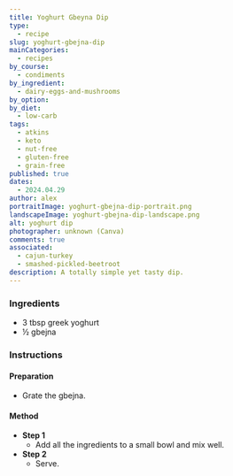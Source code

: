 ```yaml
---
title: Yoghurt Gbeyna Dip
type:
  - recipe
slug: yoghurt-gbejna-dip
mainCategories:
  - recipes
by_course:
  - condiments
by_ingredient:
  - dairy-eggs-and-mushrooms
by_option:
by_diet:
  - low-carb
tags:
  - atkins
  - keto
  - nut-free
  - gluten-free
  - grain-free
published: true
dates:
  - 2024.04.29
author: alex
portraitImage: yoghurt-gbejna-dip-portrait.png
landscapeImage: yoghurt-gbejna-dip-landscape.png
alt: yoghurt dip
photographer: unknown (Canva)
comments: true
associated:
  - cajun-turkey
  - smashed-pickled-beetroot
description: A totally simple yet tasty dip.
---
```


<Ingredients>

### Ingredients

- 3 tbsp greek yoghurt
- ½ gbejna

</Ingredients>

<Instructions>

### Instructions

#### Preparation

- Grate the gbejna.

#### Method

- **Step 1**
  - Add all the ingredients to a small bowl and mix well.
- **Step 2**
  - Serve.

</Instructions>
